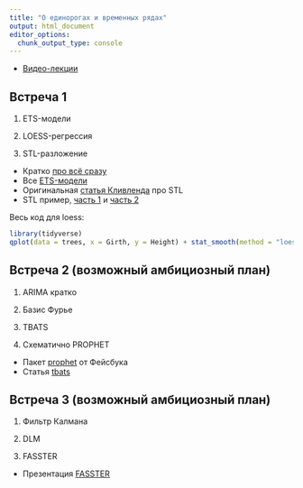 ```yaml
---
title: "О единорогах и временных рядах"
output: html_document
editor_options: 
  chunk_output_type: console
---
```


* [Видео-лекции](https://www.youtube.com/watch?v=fMLLt9cywAw&list=PLJaoagXyJROgy5wPOZcBoP1aOK6XXOpjz)

## Встреча 1

1. ETS-модели

2. LOESS-регрессия

3. STL-разложение


* Кратко [про всё сразу](https://robjhyndman.com/files/2-AutomaticForecasting.pdf)
* Все [ETS-модели](https://otexts.org/fpp2/ets.html) 
* Оригинальная [статья Кливленда](http://www.wessa.net/download/stl.pdf) про STL
* STL пример, [часть 1](http://www.gardner.fyi/blog/STL-Part-I/) и [часть 2](http://www.gardner.fyi/blog/STL-Part-II/)


Весь код для loess:
```r
library(tidyverse)
qplot(data = trees, x = Girth, y = Height) + stat_smooth(method = "loess", span = 1)
```



## Встреча 2 (возможный амбициозный план)

1. ARIMA кратко

2. Базис Фурье

3. TBATS

4. Схематично PROPHET

* Пакет [prophet](https://facebook.github.io/prophet/) от Фейсбука
* Статья [tbats](https://robjhyndman.com/papers/ComplexSeasonality.pdf)


## Встреча 3 (возможный амбициозный план)

1. Фильтр Калмана

2. DLM

3. FASSTER


* Презентация [FASSTER]()






